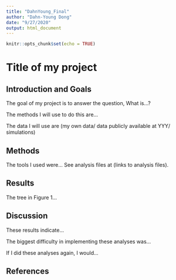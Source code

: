 ```yaml
---
title: "DahnYoung_Final"
author: "Dahn-Young Dong"
date: "9/27/2020"
output: html_document
---
```


```r
knitr::opts_chunk$set(echo = TRUE)
```

# Title of my project

## Introduction and Goals

The goal of my project is to answer the question, What is...?

The methods I will use to do this are...

The data I will use are (my own data/ data publicly available at YYY/ simulations)

## Methods

The tools I used were... See analysis files at (links to analysis files).

## Results

The tree in Figure 1...

## Discussion

These results indicate...

The biggest difficulty in implementing these analyses was...

If I did these analyses again, I would...

## References